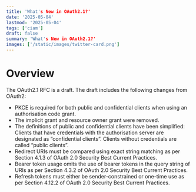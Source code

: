 ```yaml
---
title: 'What's New in OAuth2.1?'
date: '2025-05-04'
lastmod: '2025-05-04'
tags: ['ciam']
draft: false
summary: 'What's New in OAuth2.1?'
images: ['/static/images/twitter-card.png']
---
```


# Overview

The OAuth2.1 RFC is a draft. The draft includes the following changes from OAuth2:
- PKCE is required for both public and confidential clients when using an authorisation code grant. 
- The implicit grant and resource owner grant were removed. 
- The definitions of public and confidential clients have been simplified: Clients that have credentials with the authorisation server are designated as “confidential clients”. Clients without credentials are called “public clients”.
- Redirect URIs must be compared using exact string matching as per Section 4.1.3 of OAuth 2.0 Security Best Current Practices. 
- Bearer token usage omits the use of bearer tokens in the query string of URIs as per Section 4.3.2 of OAuth 2.0 Security Best Current Practices.
- Refresh tokens must either be sender-constrained or one-time use as per Section 4.12.2 of OAuth 2.0 Security Best Current Practices.
